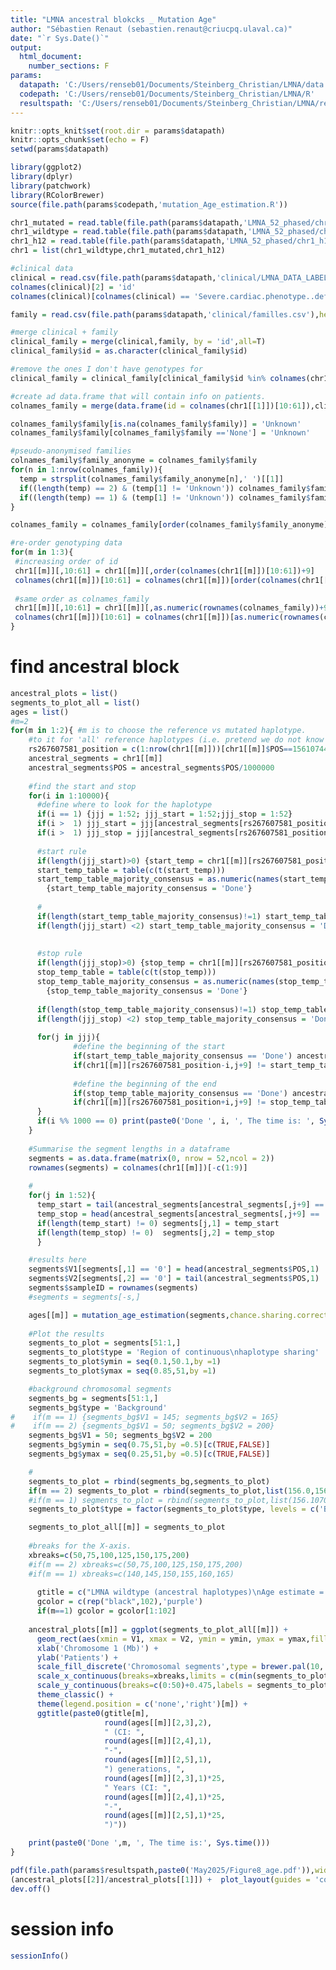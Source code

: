 ---
title: "LMNA ancestral blokcks _ Mutation Age"
author: "Sébastien Renaut (sebastien.renaut@criucpq.ulaval.ca)"
date: "`r Sys.Date()`"
output:
  html_document:
    number_sections: F
params:
  datapath: 'C:/Users/renseb01/Documents/Steinberg_Christian/LMNA/data'
  codepath: 'C:/Users/renseb01/Documents/Steinberg_Christian/LMNA/R'
  resultspath: 'C:/Users/renseb01/Documents/Steinberg_Christian/LMNA/results'
---


```{r setup, include=FALSE}
knitr::opts_knit$set(root.dir = params$datapath)
knitr::opts_chunk$set(echo = F)
setwd(params$datapath)

library(ggplot2)
library(dplyr)
library(patchwork)
library(RColorBrewer)
source(file.path(params$codepath,'mutation_Age_estimation.R'))
```


```{r clinical & family  data}
chr1_mutated = read.table(file.path(params$datapath,'LMNA_52_phased/chr1_mutated.vcf'),header  = T,sep = '\t',check.names =F,comment.char = "",skip =8)
chr1_wildtype = read.table(file.path(params$datapath,'LMNA_52_phased/chr1_reference.vcf'),header  = T,sep = '\t',check.names =F,comment.char = "",skip =8)
chr1_h12 = read.table(file.path(params$datapath,'LMNA_52_phased/chr1_h12.vcf'),header  = T,sep = '\t',check.names =F,comment.char = "",skip =8)
chr1 = list(chr1_wildtype,chr1_mutated,chr1_h12)

#clinical data
clinical = read.csv(file.path(params$datapath,'clinical/LMNA_DATA_LABELS_2025-05-15_1309.csv'),header = T)
colnames(clinical)[2] = 'id'
colnames(clinical)[colnames(clinical) == 'Severe.cardiac.phenotype..defined.as..ESHF..cardiac.mortality..ventricular.arrhythmia..severe.CMP.'] = 'severity'

family = read.csv(file.path(params$datapath,'clinical/familles.csv'),header = T,sep = '\t')

#merge clinical + family
clinical_family = merge(clinical,family, by = 'id',all=T)
clinical_family$id = as.character(clinical_family$id)

#remove the ones I don't have genotypes for
clinical_family = clinical_family[clinical_family$id %in% colnames(chr1[[1]])[10:61],]

#create ad data.frame that will contain info on patients.
colnames_family = merge(data.frame(id = colnames(chr1[[1]])[10:61]),clinical_family[,colnames(clinical_family) %in% c('family_number','family','id','severity')],by = 'id',all= T)

colnames_family$family[is.na(colnames_family$family)] = 'Unknown'
colnames_family$family[colnames_family$family =='None'] = 'Unknown'

#pseudo-anonymised families
colnames_family$family_anonyme = colnames_family$family
for(n in 1:nrow(colnames_family)){
  temp = strsplit(colnames_family$family_anonyme[n],' ')[[1]]
  if((length(temp) == 2) & (temp[1] != 'Unknown')) colnames_family$family_anonyme[n] = paste0(substr(temp[1],1,1),' ',temp[[2]])
  if((length(temp) == 1) & (temp[1] != 'Unknown')) colnames_family$family_anonyme[n] = substr(temp[1],1,1)
}

colnames_family = colnames_family[order(colnames_family$family_anonyme),]

#re-order genotyping data
for(m in 1:3){
 #increasing order of id
 chr1[[m]][,10:61] = chr1[[m]][,order(colnames(chr1[[m]])[10:61])+9]
 colnames(chr1[[m]])[10:61] = colnames(chr1[[m]])[order(colnames(chr1[[m]])[10:61])+9]
                                                  
 #same order as colnames_family                                                
 chr1[[m]][,10:61] = chr1[[m]][,as.numeric(rownames(colnames_family))+9]
 colnames(chr1[[m]])[10:61] = colnames(chr1[[m]])[as.numeric(rownames(colnames_family))+9]                                                
}
```

# find ancestral block 
```{r ancestral, message= T}
ancestral_plots = list()
segments_to_plot_all = list()
ages = list()
#m=2
for(m in 1:2){ #m is to choose the reference vs mutated haplotype.
    #to it for 'all' reference haplotypes (i.e. pretend we do not know which one is the true ancestral haplotype)
    rs267607581_position = c(1:nrow(chr1[[m]]))[chr1[[m]]$POS==156107442]
    ancestral_segments = chr1[[m]]
    ancestral_segments$POS = ancestral_segments$POS/1000000
  
    #find the start and stop
    for(i in 1:10000){
      #define where to look for the haplotype
      if(i == 1) {jjj = 1:52; jjj_start = 1:52;jjj_stop = 1:52}
      if(i >  1) jjj_start = jjj[ancestral_segments[rs267607581_position-i+1,jjj+9] != 'Start']
      if(i >  1) jjj_stop = jjj[ancestral_segments[rs267607581_position+i+1,jjj+9] != 'Stop']
      
      #start rule
      if(length(jjj_start)>0) {start_temp = chr1[[m]][rs267607581_position-i,jjj_start+9]
      start_temp_table = table(c(t(start_temp)))
      start_temp_table_majority_consensus = as.numeric(names(start_temp_table)[start_temp_table == max(start_temp_table)])} else 
        {start_temp_table_majority_consensus = 'Done'}
      
      #
      if(length(start_temp_table_majority_consensus)!=1) start_temp_table_majority_consensus = 'Done' #no samples left or an equality.
      if(length(jjj_start) <2) start_temp_table_majority_consensus = 'Done' #less than 3 samples left.
      
    
      #stop rule
      if(length(jjj_stop)>0) {stop_temp = chr1[[m]][rs267607581_position+i,jjj_stop+9]
      stop_temp_table = table(c(t(stop_temp)))
      stop_temp_table_majority_consensus = as.numeric(names(stop_temp_table)[stop_temp_table == max(stop_temp_table)])} else 
        {stop_temp_table_majority_consensus = 'Done'}
      
      if(length(stop_temp_table_majority_consensus)!=1) stop_temp_table_majority_consensus = 'Done' #no samples left or an equality.
      if(length(jjj_stop) <2) stop_temp_table_majority_consensus = 'Done' #less than 3 samples left.
      
      for(j in jjj){
              #define the beginning of the start
              if(start_temp_table_majority_consensus == 'Done') ancestral_segments[1:(rs267607581_position-i),j+9] = 'Start' else
              if(chr1[[m]][rs267607581_position-i,j+9] != start_temp_table_majority_consensus[1]) ancestral_segments[1:(rs267607581_position-i),j+9] = 'Start'
              
              #define the beginning of the end
              if(stop_temp_table_majority_consensus == 'Done') ancestral_segments[(rs267607581_position+i):nrow(ancestral_segments),j+9] = 'Stop' else
              if(chr1[[m]][rs267607581_position+i,j+9] != stop_temp_table_majority_consensus[1]) ancestral_segments[(rs267607581_position+i):nrow(ancestral_segments),j+9] = 'Stop' 
      }
      if(i %% 1000 == 0) print(paste0('Done ', i, ', The time is: ', Sys.time()))
    }
  
    #Summarise the segment lengths in a dataframe
    segments = as.data.frame(matrix(0, nrow = 52,ncol = 2))
    rownames(segments) = colnames(chr1[[m]])[-c(1:9)]
    
    #
    for(j in 1:52){
      temp_start = tail(ancestral_segments[ancestral_segments[,j+9] == 'Start',2],1)
      temp_stop = head(ancestral_segments[ancestral_segments[,j+9] == 'Stop',2],1)
      if(length(temp_start) != 0) segments[j,1] = temp_start
      if(length(temp_stop) != 0)  segments[j,2] = temp_stop
      }

    #results here
    segments$V1[segments[,1] == '0'] = head(ancestral_segments$POS,1)
    segments$V2[segments[,2] == '0'] = tail(ancestral_segments$POS,1)
    segments$sampleID = rownames(segments) 
    #segments = segments[-s,]

    ages[[m]] = mutation_age_estimation(segments,chance.sharing.correction = FALSE, patient = 'full estimate', focus = 156.107442, map_file = file.path(params$datapath,'genetic_map_chr1_b36.txt'))
   
    #Plot the results
    segments_to_plot = segments[51:1,]
    segments_to_plot$type = 'Region of continuous\nhaplotype sharing' 
    segments_to_plot$ymin = seq(0.1,50.1,by =1)
    segments_to_plot$ymax = seq(0.85,51,by =1)

    #background chromosomal segments
    segments_bg = segments[51:1,]
    segments_bg$type = 'Background' 
#    if(m == 1) {segments_bg$V1 = 145; segments_bg$V2 = 165}
#    if(m == 2) {segments_bg$V1 = 50; segments_bg$V2 = 200}
    segments_bg$V1 = 50; segments_bg$V2 = 200
    segments_bg$ymin = seq(0.75,51,by =0.5)[c(TRUE,FALSE)]
    segments_bg$ymax = seq(0.25,51,by =0.5)[c(TRUE,FALSE)]

    #
    segments_to_plot = rbind(segments_bg,segments_to_plot)
    if(m == 2) segments_to_plot = rbind(segments_to_plot,list(156.0,156.190,'LMNA','LMNA',0.15,50.85))
    #if(m == 1) segments_to_plot = rbind(segments_to_plot,list(156.1070,156.1075,'LMNA','LMNA',0.15,50.85))
    segments_to_plot$type = factor(segments_to_plot$type, levels = c('Background','Region of continuous\nhaplotype sharing', 'LMNA'))

    segments_to_plot_all[[m]] = segments_to_plot
  
    #breaks for the X-axis.
    xbreaks=c(50,75,100,125,150,175,200)
    #if(m == 2) xbreaks=c(50,75,100,125,150,175,200)
    #if(m == 1) xbreaks=c(140,145,150,155,160,165)
    
      gtitle = c("LMNA wildtype (ancestral haplotypes)\nAge estimate = ","LMNA rs267607581 mutation (ancestral haplotypes)\nAge estimate = ")
      gcolor = c(rep("black",102),'purple')
      if(m==1) gcolor = gcolor[1:102]
      
    ancestral_plots[[m]] = ggplot(segments_to_plot_all[[m]]) + 
      geom_rect(aes(xmin = V1, xmax = V2, ymin = ymin, ymax = ymax,fill = type), alpha = c(rep(0.5,51),rep(1,c(51,52)[m])), color = gcolor) +
      xlab('Chromosome 1 (Mb)') +
      ylab('Patients') +
      scale_fill_discrete('Chromosomal segments',type = brewer.pal(10,'Paired')[c(2,8,10)]) +
      scale_x_continuous(breaks=xbreaks,limits = c(min(segments_to_plot_all[[m]]$V1),max(segments_to_plot_all[[m]]$V2)), expand = C(0.01,0.01)) + 
      scale_y_continuous(breaks=c(0:50)+0.475,labels = segments_to_plot_all[[m]]$sampleID[1:51], limits = c(0,51),expand = c(0.01,0.01)) + 
      theme_classic() +
      theme(legend.position = c('none','right')[m]) +
      ggtitle(paste0(gtitle[m],
                     round(ages[[m]][2,3],2),
                     " (CI: ", 
                     round(ages[[m]][2,4],1),
                     "-",
                     round(ages[[m]][2,5],1),
                     ") generations, ",
                     round(ages[[m]][2,3],1)*25,
                     " Years (CI: ",
                     round(ages[[m]][2,4],1)*25,
                     "-",
                     round(ages[[m]][2,5],1)*25,
                     ")"))

    print(paste0('Done ',m, ', The time is:', Sys.time()))
}

pdf(file.path(params$resultspath,paste0('May2025/Figure8_age.pdf')),width = 12,height = 16)
(ancestral_plots[[2]]/ancestral_plots[[1]]) +  plot_layout(guides = 'collect') + plot_annotation(tag_levels = 'A') 
dev.off()

```



# session info 
```{r session, message= T}
sessionInfo()
```

